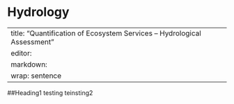 # Hydrology {#sec-profit}

---
title: "Quantification of Ecosystem Services – Hydrological Assessment"
editor: 
  markdown: 
    wrap: sentence
---
##Heading1
testing
teinsting2